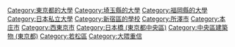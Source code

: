 {{catmore}}
{{Commonscat|Waseda University}}

[[Category:東京都的大學|Category:東京都的大學]]
[[Category:埼玉縣的大學|Category:埼玉縣的大學]]
[[Category:福岡縣的大學|Category:福岡縣的大學]]
[[Category:日本私立大學|Category:日本私立大學]]
[[Category:新宿區的學校|Category:新宿區的學校]]
[[Category:所澤市|Category:所澤市]]
[[Category:本庄市|Category:本庄市]]
[[Category:西東京市|Category:西東京市]]
[[Category:日本橋_(東京都中央區)|Category:日本橋 (東京都中央區)]]
[[Category:中央區建築物_(東京都)|Category:中央區建築物 (東京都)]]
[[Category:若松區|Category:若松區]]
[[Category:大隈重信|Category:大隈重信]]